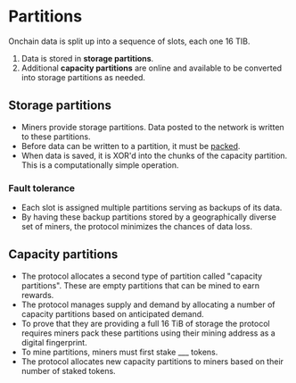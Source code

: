 # Partitions

Onchain data is split up into a sequence of slots, each one 16 TIB.

1. Data is stored in **storage partitions**.
2. Additional **capacity partitions** are online and available to be converted into storage partitions as needed.

## Storage partitions

- Miners provide storage partitions. Data posted to the network is written to these partitions.
- Before data can be written to a partition, it must be [packed](./packing).
- When data is saved, it is XOR'd into the chunks of the capacity partition. This is a computationally simple operation.

### Fault tolerance

- Each slot is assigned multiple partitions serving as backups of its data.
- By having these backup partitions stored by a geographically diverse set of miners, the protocol minimizes the chances of data loss.

## Capacity partitions

- The protocol allocates a second type of partition called "capacity partitions". These are empty partitions that can be mined to earn rewards.
- The protocol manages supply and demand by allocating a number of capacity partitions based on anticipated demand.
- To prove that they are providing a full 16 TiB of storage the protocol requires miners pack these partitions using their mining address as a digital fingerprint.
- To mine partitions, miners must first stake \_\_\_ tokens.
- The protocol allocates new capacity partitions to miners based on their number of staked tokens.
